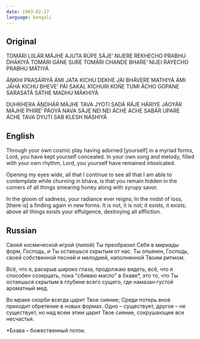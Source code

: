 ```yaml
---
date: 1983-02-27
language: bengali
---
```


## Original

TOMÁRI LIILÁR MÁJHE AJUTA RÚPE SÁJE’
NIJERE REKHECHO PRABHU D́HÁKIYÁ
TOMÁRI GÁNE SURE TOMÁRI CHANDE BHARE’
NIJEI RAYECHO PRABHU MÁTIYÁ

ÁṊKHI PRASÁRIYÁ ÁMI JATA KICHU DEKHE JÁI
BHÁVERE MATHIYÁ ÁMI JÁHÁ KICHU BHEVE’ PÁI
SAKAL KICHURI KOŃE TUMI ÁCHO GOPANE
SARASATÁ SÁTHE MADHU MÁKHIYÁ

DUHKHERA ÁṊDHÁR MÁJHE TAVA JYOTI SADÁ RÁJE
HÁRIYE JÁOYÁR MÁJHE PHIRE’ PÁOYÁ NAVA SÁJE
NEI NEI ÁCHE ÁCHE SABÁR UPARE ÁCHE
TAVA DYUTI SAB KLESH NÁSHIYÁ

## English

Through your own cosmic play
having adorned [yourself] in a myriad forms,
Lord, you have kept yourself concealed.
In your own song and melody,
filled with your own rhythm,
Lord, you yourself have remained intoxicated.

Opening my eyes wide, all that I continue to see
all that I am able to contemplate
while churning in bháva,
is that you remain hidden
in the corners of all things
smearing honey along with syrupy savor.

In the gloom of sadness,
your radiance ever reigns;
In the midst of loss, [there is] a finding again in new forms.
It is not, it is not; it exists, it exists;
above all things exists your effulgence,
destroying all affliction.

## Russian

Своей космической игрой (лилой)
Ты преобразил Себя в мириады форм, Господь,
и Ты остаешься скрытым от нас.
Ты опьянен, Господь, своей собственной песней
и мелодией, наполненной Твоим ритмом.

Всё, что я, раскрыв широко глаза,
продолжаю видеть,
всё, что я способен созерцать,
пока "сбиваю масло" в бхаве*,
это то, что Ты остаешься
скрытым в глубине всего сущего,
где намазан густой ароматный мед.

Во мраке скорби всегда царит Твое сияние;
Среди потерь внов
приходит обретение в новых формах.
Одно – существует, другое – не существует,
но над всем этим царит Твое сияние,
сокрушающее все несчастья.

*Бхава – божественный поток.

